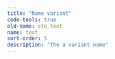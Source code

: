 ```yaml
---
title: "Name variant"
code-tools: true
old-name: sto_text
name: text
sort-order: 5
description: "The a variant name"
---
```

